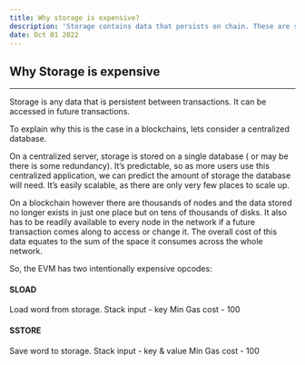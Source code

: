 ```yaml
---
title: Why storage is expensive?
description: 'Storage contains data that persists on chain. These are stored as part of the storage merkle tree.'
date: Oct 01 2022
---
```


## Why Storage is expensive

---

Storage is any data that is persistent between transactions. It can be accessed in future transactions.

To explain why this is the case in a blockchains, lets consider a centralized database.

On a centralized server, storage is stored on a single database ( or may be there is some redundancy). It’s predictable, so as more users use this centralized application, we can predict the amount of storage the database will need. It’s easily scalable, as there are only very few places to scale up.

On a blockchain however there are thousands of nodes and the data stored no longer exists in just one place but on tens of thousands of disks. It also has to be readily available to every node in the network if a future transaction comes along to access or change it. The overall cost of this data equates to the sum of the space it consumes across the whole network.

So, the EVM has two intentionally expensive opcodes:

#### SLOAD

Load word from storage.
Stack input - key
Min Gas cost - 100

#### SSTORE

Save word to storage.
Stack input - key & value
Min Gas cost - 100
